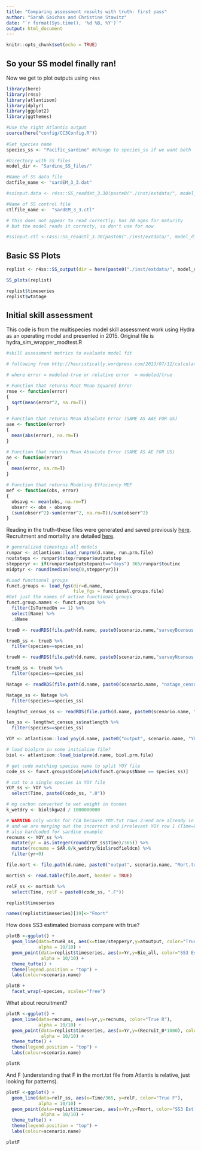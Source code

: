 ```yaml
---
title: "Comparing assessment results with truth: first pass"
author: "Sarah Gaichas and Christine Stawitz"
date: "`r format(Sys.time(), '%d %B, %Y')`"
output: html_document
---
```


```r
knitr::opts_chunk$set(echo = TRUE)
```

## So your SS model finally ran!

Now we get to plot outputs using `r4ss`

```r
library(here)
library(r4ss)
library(atlantisom)
library(dplyr)
library(ggplot2)
library(ggthemes)
```

```r

#Use the right Atlantis output
source(here("config/CC3Config.R"))
       
#Set species name
species_ss <- "Pacific_sardine" #change to species_ss if we want both 

#Directory with SS files
model_dir <- "Sardine_SS_files/"

#Name of SS data file
datfile_name <- "sardEM_3_3.dat"

#ssinput.data <- r4ss::SS_readdat_3.30(paste0("./inst/extdata/", model_dir, datfile_name))

#Name of SS control file
ctlfile_name <-  "sardEM_3_3.ctl"

# this does not appear to read correctly; has 20 ages for maturity 
# but the model reads it correcty, so don't use for now

#ssinput.ctl <-r4ss::SS_readctl_3.30(paste0("./inst/extdata/", model_dir, ctlfile_name))

```

## Basic SS Plots

```r

replist <- r4ss::SS_output(dir = here(paste0("./inst/extdata/", model_dir)), verbose=TRUE, printstats=TRUE,covar=FALSE)

SS_plots(replist)

replist$timeseries
replist$wtatage
```

## Initial skill assessment

This code is from the multispecies model skill assessment work using Hydra as an operating model and presented in 2015. Original file is hydra_sim_wrapper_modtest.R

```r

#skill assessment metrics to evaluate model fit

# following from http://heuristically.wordpress.com/2013/07/12/calculate-rmse-and-mae-in-r-and-sas/

# where error = modeled-true or relative error  = modeled/true

# Function that returns Root Mean Squared Error
rmse <- function(error)
{
  sqrt(mean(error^2, na.rm=T))
}

# Function that returns Mean Absolute Error (SAME AS AAE FOR US)
aae <- function(error)
{
  mean(abs(error), na.rm=T)
}

# Function that returns Mean Absolute Error (SAME AS AE FOR US)
ae <- function(error)
{
  mean(error, na.rm=T)
}

# Function that returns Modeling Efficiency MEF
mef <- function(obs, error)
{
  obsavg <- mean(obs, na.rm=T)
  obserr <- obs - obsavg
  (sum(obserr^2)-sum(error^2, na.rm=T))/sum(obserr^2)
}


```

Reading in the truth--these files were generated and saved previously [here](https://sgaichas.github.io/poseidon-dev/SardinesHakeatlantisom2SStest.html). Recruitment and mortality are detailed [here](https://sgaichas.github.io/poseidon-dev/TestCalcZ2.html). 

```r

# generalized timesteps all models
runpar <- atlantisom::load_runprm(d.name, run.prm.file)
noutsteps <- runpar$tstop/runpar$outputstep
stepperyr <- if(runpar$outputstepunit=="days") 365/runpar$toutinc
midptyr <- round(median(seq(0,stepperyr)))

#Load functional groups
funct.groups <- load_fgs(dir=d.name,
                         file_fgs = functional.groups.file)
#Get just the names of active functional groups
funct.group.names <- funct.groups %>% 
  filter(IsTurnedOn == 1) %>%
  select(Name) %>%
  .$Name

trueB <- readRDS(file.path(d.name, paste0(scenario.name,"surveyBcensus.rds")))

trueB_ss <- trueB %>%
  filter(species==species_ss)

trueN <- readRDS(file.path(d.name, paste0(scenario.name,"surveyNcensus.rds")))

trueN_ss <- trueN %>%
  filter(species==species_ss)

Natage <- readRDS(file.path(d.name, paste0(scenario.name, "natage_census_sard_hake.rds"))) 

Natage_ss <- Natage %>%
  filter(species==species_ss)

lengthwt_census_ss <- readRDS(file.path(d.name, paste0(scenario.name, "lengthwt_census_sard_hake.rds")))

len_ss <- lengthwt_census_ss$natlength %>%
  filter(species==species_ss)

YOY <- atlantisom::load_yoy(d.name, paste0("output", scenario.name, "YOY.txt"))

# load biolprm in some initialize file?
biol <- atlantisom::load_biolprm(d.name, biol.prm.file)

# get code matching species name to split YOY file
code_ss <- funct.groups$Code[which(funct.groups$Name == species_ss)]

# cut to a single species in YOY file
YOY_ss <- YOY %>%
  select(Time, paste0(code_ss, ".0"))

# mg carbon converted to wet weight in tonnes
k_wetdry <- biol$kgw2d / 1000000000

# WARNING only works for CCA because YOY.txt rows 2:end are already in numbers
# and we are merging out the incorrect and irrelevant YOY row 1 (Time=0)
# also hardcoded for sardine example
recnums <- YOY_ss %>%
  mutate(yr = as.integer(round(YOY_ss$Time)/365)) %>%
  mutate(recnums = SAR.0/k_wetdry/biol$redfieldcn) %>%
  filter(yr>0)

file.mort <- file.path(d.name, paste0("output", scenario.name, "Mort.txt"))

mortish <- read.table(file.mort, header = TRUE)

relF_ss <- mortish %>%
  select(Time, relF = paste0(code_ss, ".F"))

```

```r

replist$timeseries

names(replist$timeseries)[19]<-"Fmort"

```


How does SS3 estimated biomass compare with true?

```r

plotB <-ggplot() +
  geom_line(data=trueB_ss, aes(x=time/stepperyr,y=atoutput, color="True B"), 
            alpha = 10/10) +
  geom_point(data=replist$timeseries, aes(x=Yr,y=Bio_all, color="SS3 Est B"),
             alpha = 10/10) + 
  theme_tufte() +
  theme(legend.position = "top") +
  labs(colour=scenario.name)

plotB +
  facet_wrap(~species, scales="free") 


```

What about recruitment?

```r

plotR <-ggplot() +
  geom_line(data=recnums, aes(x=yr,y=recnums, color="True R"), 
            alpha = 10/10) +
  geom_point(data=replist$timeseries, aes(x=Yr,y=(Recruit_0*1000), color="SS3 Est R"),
             alpha = 10/10) + 
  theme_tufte() +
  theme(legend.position = "top") +
  labs(colour=scenario.name)

plotR 

```
And F (understanding that F in the mort.txt file from Atlantis is relative, just looking for patterns).

```r

plotF <-ggplot() +
  geom_line(data=relF_ss, aes(x=Time/365, y=relF, color="True F"), 
            alpha = 10/10) +
  geom_point(data=replist$timeseries, aes(x=Yr,y=Fmort, color="SS3 Est F"),
             alpha = 10/10) + 
  theme_tufte() +
  theme(legend.position = "top") +
  labs(colour=scenario.name)

plotF 

```

